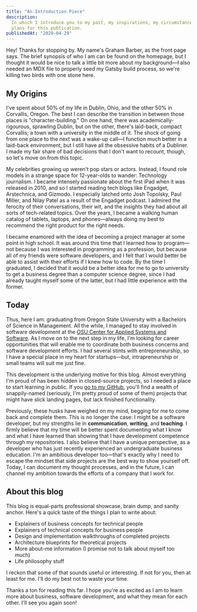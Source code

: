 ```yaml
---
title: "An Introduction Piece"
description:
  In which I introduce you to my past, my inspirations, my circumstances, and my
  plans for this publication.
publishedAt: "2020-04-29"
---
```


Hey! Thanks for stopping by. My name's Graham Barber, as the front page says.
The brief synopsis of who I am can be found on the homepage, but I thought it
would be nice to talk a little bit more about my background—I also needed an MDX
file to properly seed my Gatsby build process, so we're killing two birds with
one stone here.

## My Origins

I've spent about 50% of my life in Dublin, Ohio, and the other 50% in Corvallis,
Oregon. The best I can describe the transition in between those places is
"character-building." On one hand, there was academically-rigourous, sprawling
Dublin, but on the other, there's laid-back, compact Corvallis; a town with a
university in the middle of it. The shock of going from one place to the next
was a wake-up call—I function much better in a laid-back environment, but I
still have all the obsessive habits of a Dubliner. I made my fair share of bad
decisions that I don't want to recount, though, so let's move on from this
topic.

My celebrities growing up weren't pop stars or actors. Instead, I found role
models in a strange space for 12-year-olds to wander: Technology journalism. I
became intensely passionate about the first iPad when it was released in 2010,
and so I started reading tech blogs like Engadget, Arstechnica, and Gizmodo. I
especially latched onto Josh Topolsky, Paul Miller, and Nilay Patel as a result
of the Engadget podcast. I admired the ferocity of their conversations, their
wit, and the insights they had about all sorts of tech-related topics. Over the
years, I became a walking human catalog of tablets, laptops, and phones—always
doing my best to recommend the right product for the right needs.

I became enamored with the idea of becoming a project manager at some point in
high school. It was around this time that I learned how to program—not because I
was interested in programming as a profession, but because all of my friends
were software developers, and I felt that I would better be able to assist with
their efforts if I knew how to code. By the time I graduated, I decided that it
would be a better idea for me to go to university to get a business degree than
a computer science degree, since I had already taught myself some of the latter,
but I had little experience with the former.

## Today

Thus, here I am: graduating from Oregon State University with a Bachelors of
Science in Management. All the while, I managed to stay involved in software
development at the
[OSU Center for Applied Systems and Software](https://cass.oregonstate.edu). As
I move on to the next step in my life, I'm looking for career opportunities that
will enable me to coordinate both business concerns and software development
efforts. I had several stints with entrepreneurship, so I have a special place
in my heart for startups—but, intrapreneurship or small teams will suit me just
fine.

This development is the underlying motive for this blog. Almost everything I'm
proud of has been hidden in closed-source projects, so I needed a place to start
learning in public. If you [go to my GitHub](https://github.com/puregarlic),
you'll find a wealth of snappily-named (seriously, I'm pretty proud of some of
them) projects that might have slick landing pages, but lack finished
functionality.

Previously, these husks have weighed on my mind, begging for me to come back and
complete them. This is no longer the case: I might be a software developer, but
my strengths lie in **communication**, **writing**, and **teaching**. I firmly
believe that my time will be better spent documenting what I know and what I
have learned than showing that I have development competence through my
repositories. I also believe that I have a unique perspective, as a developer
who has just recently experienced an undergraduate business education. I'm an
ambitious developer too—that's exactly why I need to escape the mindset that
side projects are the best way to show yourself off. Today, I can document my
thought processes, and in the future, I can channel my ambition towards the
efforts of a company that I work for.

## About this blog

This blog is equal-parts professional showcase, brain dump, and sanity anchor.
Here's a quick taste of the things I plan to write about:

- Explainers of business concepts for technical people
- Explainers of technical concepts for business people
- Design and implementation walkthroughs of completed projects
- Architecture blueprints for theoretical projects
- More about-me information (I promise not to talk about myself too much)
- Life philosophy stuff

I reckon that some of that sounds useful or interesting. If not for you, then at
least for me. I'll do my best not to waste your time.

Thanks a ton for reading this far. I hope you're as excited as I am to learn
more about business, software development, and what they mean for each other.
I'll see you again soon!
